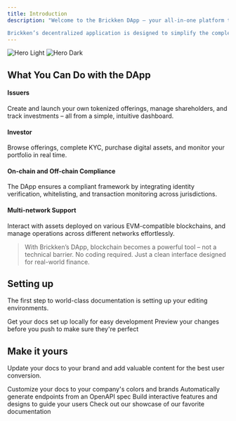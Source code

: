 ```yaml
---
title: Introduction
description: "Welcome to the Brickken DApp – your all-in-one platform to issue, manage, and invest in tokenized real-world assets.

Brickken’s decentralized application is designed to simplify the complex processes behind tokenization. Whether you're an issuer looking to raise capital or an investor exploring new opportunities in digital assets, our DApp provides a seamless, secure, and compliant environment to interact with tokenized assets."
---
```


<img
  className="block dark:hidden"
  src="/images/hero-light.png"
  alt="Hero Light"
/>
<img
  className="hidden dark:block"
  src="/images/hero-dark.png"
  alt="Hero Dark"
/>

## What You Can Do with the DApp
#### Issuers
Create and launch your own tokenized offerings, manage shareholders, and track investments – all from a simple, intuitive dashboard.

#### Investor
Browse offerings, complete KYC, purchase digital assets, and monitor your portfolio in real time.

#### On-chain and Off-chain Compliance
The DApp ensures a compliant framework by integrating identity verification, whitelisting, and transaction monitoring across jurisdictions.

#### Multi-network Support
Interact with assets deployed on various EVM-compatible blockchains, and manage operations across different networks effortlessly.


> With Brickken’s DApp, blockchain becomes a powerful tool – not a technical barrier. No coding required. Just a clean interface designed for real-world finance.

## Setting up

The first step to world-class documentation is setting up your editing environments.

<CardGroup cols={2}>
  <Card
    title="Edit Your Docs"
    icon="pen-to-square"
    href="https://mintlify.com/docs/quickstart"
  >
    Get your docs set up locally for easy development
  </Card>
  <Card
    title="Preview Changes"
    icon="image"
    href="https://mintlify.com/docs/development"
  >
    Preview your changes before you push to make sure they're perfect
  </Card>
</CardGroup>

## Make it yours

Update your docs to your brand and add valuable content for the best user conversion.

<CardGroup cols={2}>
  <Card
    title="Customize Style"
    icon="palette"
    href="https://mintlify.com/docs/settings/global"
  >
    Customize your docs to your company's colors and brands
  </Card>
  <Card
    title="Reference APIs"
    icon="code"
    href="https://mintlify.com/docs/api-playground/openapi"
  >
    Automatically generate endpoints from an OpenAPI spec
  </Card>
  <Card
    title="Add Components"
    icon="screwdriver-wrench"
    href="https://mintlify.com/docs/content/components/accordions"
  >
    Build interactive features and designs to guide your users
  </Card>
  <Card
    title="Get Inspiration"
    icon="stars"
    href="https://mintlify.com/customers"
  >
    Check out our showcase of our favorite documentation
  </Card>
</CardGroup>
